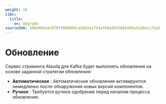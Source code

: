 ```yaml
---
weight: 16
i18n:
  title:
    en: Upgrade
sourceSHA: 39bd461e4c970ff660456ca3d15a1f14afb8a5b536014d5a3a30acc72a31d82e
---
```


# Обновление

Сервис стриминга Alauda для Kafka будет выполнять обновления на основе заданной стратегии обновления:

- **Автоматическое** : Автоматические обновления активируются немедленно после обнаружения новых версий компонентов.
- **Ручное** : Требуется ручное одобрение перед началом процесса обновления.
